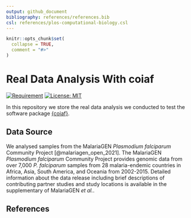 ```yaml
---
output: github_document
bibliography: references/references.bib
csl: references/plos-computational-biology.csl
---
```


<!-- README.md is generated from README.Rmd. Please edit that file -->

```r
knitr::opts_chunk$set(
  collapse = TRUE,
  comment = "#>"
)
```

# Real Data Analysis With coiaf

<!-- badges: start -->
[![Requirement](https://img.shields.io/badge/requirement-coiaf-blue?logo=github)](https://github.com/bailey-lab/coiaf)
[![License: MIT](https://img.shields.io/badge/License-MIT-yellow.svg)](https://opensource.org/licenses/MIT)
<!-- badges: end -->

In this repository we store the real data analysis we conducted to test the
software package [{coiaf}](https://github.com/bailey-lab/coiaf).

## Data Source
We analysed samples from the MalariaGEN *Plasmodium falciparum* Community
Project [@malariagen_open_2021]. The MalariaGEN *Plasmodium falciparum*
Community Project provides genomic data from over 7,000 *P. falciparum* samples
from 28 malaria-endemic countries in Africa, Asia, South America, and Oceania
from 2002-2015. Detailed information about the data release including brief
descriptions of contributing partner studies and study locations is available in
the supplementary of MalariaGEN *et al.*.

## References
